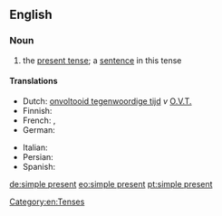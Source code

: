 ==English==

===Noun===
{{examples-right|"He likes cricket."}}
{{en-noun|head=[[simple]] [[present]]|-|s}}

# {{label|en|grammar}} the [[present tense]]; a [[sentence]] in this tense

====Translations====
{{trans-top|present tense}}
* Dutch: [[onvoltooid tegenwoordige tijd]] ''v'' [[O.V.T.]]
* Finnish: {{t+|fi|preesens}}
* French: {{t|fr|indicatif présent}}, {{t+|fr|présent}}
* German: {{t+|de|Gegenwart}}
{{trans-mid}}
* Italian: {{t|it|indicativo presente}}
* Persian: {{t|fa|حال ساده|tr=hâl-e sâde|sc=fa-Arab}}
* Spanish: {{t+|es|presente}}
{{trans-bottom}}

[[Category:en:Tenses]]

[[de:simple present]]
[[eo:simple present]]
[[pt:simple present]]